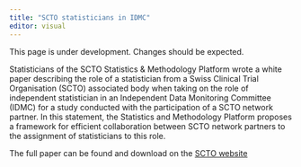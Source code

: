 ```yaml
---
title: "SCTO statisticians in IDMC"
editor: visual
---
```


::: callout-warning

This page is under development. Changes should be expected.

:::

<!-- content needs rearranging, description of what each is about etc -->

Statisticians of the SCTO Statistics & Methodology Platform wrote a white paper describing the role of a statistician from a Swiss Clinical Trial Organisation (SCTO) associated body when taking on the role of independent statistician in an Independent Data Monitoring Committee (IDMC) for a study conducted with the participation of a SCTO network partner. In this statement, the Statistics and Methodology Platform proposes a framework for efficient collaboration between SCTO network partners to the assignment of statisticians to this role.

The full paper can be found and download on the 
[SCTO website](https://www.sctoplatforms.ch/en/publications/guidelines-and-reports/white-paper-scto-statisticians-in-independent-data-monitoring-committees-of-academic-studies-245.html)

